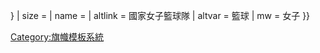 {{country data {{{1}}}
| flagright/core
| variant = {{{variant|{{{2|}}}}}}
| size = {{{size|}}}
| name = {{{name|}}}
| altlink = 國家女子籃球隊
| altvar = 籃球
| mw = 女子
}}<noinclude>{{documentation}}</noinclude><noinclude>
[[Category:旗幟模板系統]]
</noinclude>